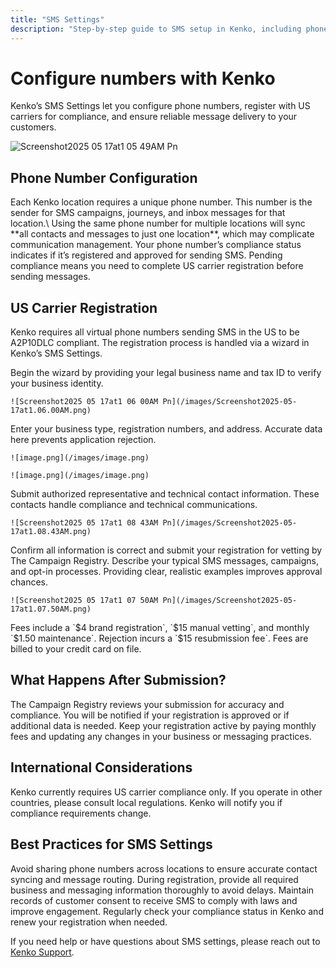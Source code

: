 ```yaml
---
title: "SMS Settings"
description: "Step-by-step guide to SMS setup in Kenko, including phone number configuration, US carrier compliance, and best practices."
---
```



# Configure numbers with Kenko

Kenko’s SMS Settings let you configure phone numbers, register with US carriers for compliance, and ensure reliable message delivery to your customers.

![Screenshot2025 05 17at1 05 49AM Pn](/images/Screenshot2025-05-17at1.05.49AM.png)

## Phone Number Configuration

<CardGroup cols={2}>
  <Card title="Unique Phone Number per Location" icon="phone">
    Each Kenko location requires a unique phone number. This number is the sender for SMS campaigns, journeys, and inbox messages for that location.\
    Using the same phone number for multiple locations will sync **all contacts and messages to just one location**, which may complicate communication management.
  </Card>
  <Card title="Compliance Status" icon="shield-check">
    Your phone number’s compliance status indicates if it’s registered and approved for sending SMS. Pending compliance means you need to complete US carrier registration before sending messages.
  </Card>
</CardGroup>

## US Carrier Registration

Kenko requires all virtual phone numbers sending SMS in the US to be A2P10DLC compliant. The registration process is handled via a wizard in Kenko’s SMS Settings.

<Steps>
  <Step title="Start Registration">
    Begin the wizard by providing your legal business name and tax ID to verify your business identity.

    ![Screenshot2025 05 17at1 06 00AM Pn](/images/Screenshot2025-05-17at1.06.00AM.png)
  </Step>
  <Step title="Provide Business Details">
    Enter your business type, registration numbers, and address. Accurate data here prevents application rejection.

    ![image.png](/images/image.png)

    ![image.png](/images/image.png)
  </Step>
  <Step title="Add Contacts">
    Submit authorized representative and technical contact information. These contacts handle compliance and technical communications.

    ![Screenshot2025 05 17at1 08 43AM Pn](/images/Screenshot2025-05-17at1.08.43AM.png)
  </Step>
  <Step title="Review and Submit">
    Confirm all information is correct and submit your registration for vetting by The Campaign Registry.
  </Step>
  <Step title="Messaging Details">
    Describe your typical SMS messages, campaigns, and opt-in processes. Providing clear, realistic examples improves approval chances.

    ![Screenshot2025 05 17at1 07 50AM Pn](/images/Screenshot2025-05-17at1.07.50AM.png)
  </Step>
</Steps>

<Info>
  Fees include a `$4 brand registration`, `$15 manual vetting`, and monthly `$1.50 maintenance`. Rejection incurs a `$15 resubmission fee`. Fees are billed to your credit card on file.
</Info>

## What Happens After Submission?

<AccordionGroup>
  <Accordion title="Application Review" icon="eye">
    The Campaign Registry reviews your submission for accuracy and compliance.
  </Accordion>
  <Accordion title="Approval or Request for More Information" icon="check">
    You will be notified if your registration is approved or if additional data is needed.
  </Accordion>
  <Accordion title="Maintaining Compliance" icon="gear">
    Keep your registration active by paying monthly fees and updating any changes in your business or messaging practices.
  </Accordion>
</AccordionGroup>

## International Considerations

Kenko currently requires US carrier compliance only. If you operate in other countries, please consult local regulations. Kenko will notify you if compliance requirements change.

## Best Practices for SMS Settings

<CardGroup cols={2}>
  <Card title="Use One Number per Location" icon="map-marker-alt">
    Avoid sharing phone numbers across locations to ensure accurate contact syncing and message routing.
  </Card>
  <Card title="Provide Complete and Accurate Info" icon="file-alt">
    During registration, provide all required business and messaging information thoroughly to avoid delays.
  </Card>
  <Card title="Keep Opt-in Records" icon="check-circle">
    Maintain records of customer consent to receive SMS to comply with laws and improve engagement.
  </Card>
  <Card title="Monitor Compliance Status" icon="eye">
    Regularly check your compliance status in Kenko and renew your registration when needed.
  </Card>
</CardGroup>

If you need help or have questions about SMS settings, please reach out to [Kenko Support](mailto:support@gokenko.com).